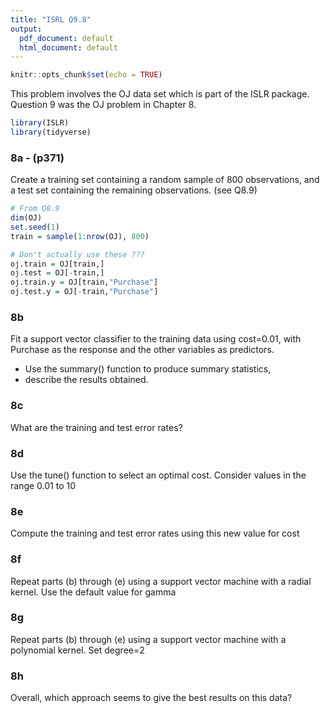 ```yaml
---
title: "ISRL Q9.8"
output:
  pdf_document: default
  html_document: default
---
```


```r
knitr::opts_chunk$set(echo = TRUE)
```

This problem involves the OJ data set which is part of the ISLR package.
Question 9 was the OJ problem in Chapter 8.

```r
library(ISLR)
library(tidyverse)
```

### 8a - (p371)

Create a training set containing a random sample of 800 observations, and a test set containing the remaining observations. (see Q8.9)

```r
# From Q8.9
dim(OJ)
set.seed(1)
train = sample(1:nrow(OJ), 800)

# Don't actually use these ???
oj.train = OJ[train,]
oj.test = OJ[-train,]
oj.train.y = OJ[train,"Purchase"]
oj.test.y = OJ[-train,"Purchase"]
```

### 8b

Fit a support vector classifier to the training data using cost=0.01, with Purchase as the response and the other variables as predictors.

- Use the summary() function to produce summary statistics, 
- describe the results obtained.


### 8c

What are the training and test error rates?




### 8d

Use the tune() function to select an optimal cost. Consider values in the range 0.01 to 10


### 8e

Compute the training and test error rates using this new value for cost



### 8f

Repeat parts (b) through (e) using a support vector machine with a radial kernel. Use the default value for gamma

### 8g

Repeat parts (b) through (e) using a support vector machine with a polynomial kernel. Set degree=2

### 8h

Overall, which approach seems to give the best results on this data?

